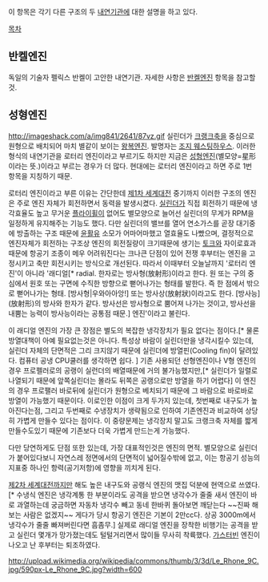 이 항목은 각기 다른 구조의 두 [[내연기관]]에 대한 설명을 하고 있다.

[[목차]]

== 반켈엔진 ==
독일의 기술자 펠릭스 반켈이 고안한 내연기관. 
자세한 사항은 [[반켈엔진]] 항목을 참고할 것.

== 성형엔진 ==
http://imageshack.com/a/img841/2641/87vz.gif
실린더가 [[크랭크]]축을 중심으로 원형으로 배치되어 마치 별같이 보이는 [[왕복엔진]]. 발명자는 [[조지 웨스팅하우스]]. 이러한 형식의 내연기관을 로터리 엔진이라고 부르기도 하지만 지금은 [[성형엔진]](별모양=星形이라는 뜻.)이라고 부르는 경우가 더 많다. 현대에는 로터리 엔진이라고 하면 주로 1번 항목을 지칭하기 때문.

로터리 엔진이라고 부른 이유는 간단한데 [[제1차 세계대전]] 중기까지 이러한 구조의 엔진은  주로 엔진 자체가 회전하면서 동력을 발생시켰다. [[실린더]]가 직접 회전하기 때문에 냉각효율도 높고 무거운 [[플라이휠]]이 없어도 별모양으로 늘어선 실린더의 무게가 RPM을 일정하게 유지해주는 기능도 했다. 다만 실린더의 밸브를 열어 연소가스를 곧장 대기중에 방출하는 구조 때문에 [[윤활유]] 소모가 어마어마했고 열효율도 나빴으며, 결정적으로 엔진자체가 회전하는 구조상 엔진의 회전질량이 크기때문에 생기는 [[토크]]와 자이로효과때문에 항공기 조종이 메우 어려워진다는 크나큰 단점이 있어 전쟁 후부터는 엔진을 고정시키고 축만 회전시키는 방식으로 개선된다. 따라서 이때부터 오늘날까지 '로터리 엔진'이 아니라 '래디얼[* radial. 한자로는 방사형(放射形)이라고 한다. 원 또는 구의 중심에서 원호 또는 구면에 수직한 방향으로 뻗어나가는 형태를 발한다. 즉 한 점에서 밖으로 뻗어나가는 형태. [방사형|우와아아앙!] 또는 방사상(放射狀)이라고도 한다. [방사능](放射形)의 방사와 한자가 같다. 방사선은 방사형으로 뿜어져 나가는 것이고, 방사선을 내뿜는 능력이 방사능이라는 공통점 때문.] 엔진'이라고 불린다.  

이 래디얼 엔진의 가장 큰 장점은 별도의 복잡한 냉각장치가 필요 없다는 점이다.[* 물론 방열대책이 아예 필요없는것은 아니다. 특성상 바람이 실린더만을 냉각시킬수 있는데, 실린더 자체의 단면적은 그리 크지않기 때문에 실린더에 방열핀(Cooling fin)이 달려있다. 컴퓨터 공냉 CPU쿨러를 생각하면 쉽다. ] 기존 사용되던 선형엔진이나 V형 엔진의 경우 프로펠러로의 공랭이 실런더의 배열때문에 거의 불가능했지만,[* 실린더가 일렬로 나열되기 때문에 앞쪽실린더는 몰라도 뒤쪽은 공랭으로만 방열을 하기 어렵다] 이 엔진의 경우 프로팰러 바로뒤에 실린더가 원형으로 베치되기 때문에 그 바람으로 바로바로 방열이 가능했기 때문이다. 이로인한 이점이 크게 두가지 있는데, 첫번째로 내구도가 높아진다는점, 그리고 두번째로 수냉장치가 생략됨으로 인하여 기존엔진과 비교하여 상당히 가볍게 만들수 있다는 점이다. 이 중량문제는 냉각장치 말고도 크랭크축 자체를 짧게 만들수도있기 때문에 기존보다 더욱 가볍게 만드는게 가능했다.

다만 당연하게도 단점 또한 있는데, 가장 대표적인것은 엔진의 면적. 별모양으로 실린더가 붙어있다보니 자연스레 정면에서의 단면적이 넓어질수밖에 없고, 이는 항공기 성능의 지표중 하나인 항력(공기저항)에 영향을 끼치게 된다.

[[제2차 세계대전]]까지만 해도 높은 내구도와 공랭식 엔진의 맷집 덕분에 현역으로 쓰였다.[* 수냉식 엔진은 냉각계통 한 부분이라도 공격을 받으면 냉각수가 줄줄 새서 엔진이 바로 과열하는데 궁금하면 자동차 냉각수 빼고 동네 한바퀴 돌아보면 깨닫는다 ~~진짜 해보는 사람은 없겠지~~ 게다가 당시 항공기 엔진은 기본이 2만cc다. 상공 3000m에서 냉각수가 줄줄 빠져버린다면 흠좀무.] 실제로 래디얼 엔진을 장착한 비행기는 공격을 받고 실린더 몇개가 망가졌는데도 털털거리면서 많이들 무사히 착륙했다. [[가스터빈]] 엔진이 나오고 난 후부터는 퇴조하였다. 

http://upload.wikimedia.org/wikipedia/commons/thumb/3/3d/Le_Rhone_9C.jpg/590px-Le_Rhone_9C.jpg?width=600

